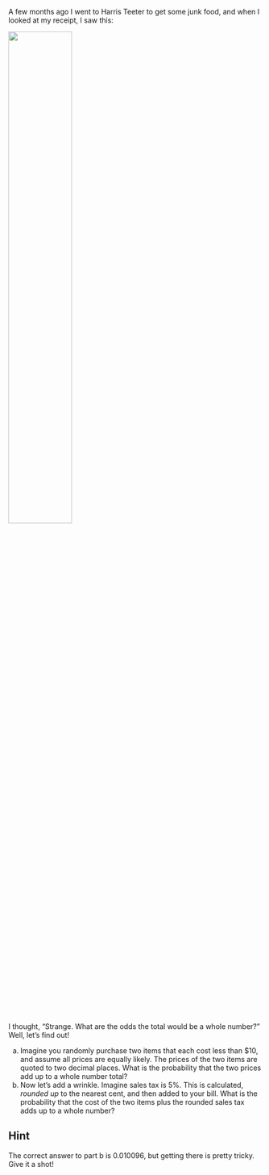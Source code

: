A few months ago I went to Harris Teeter to get some junk food, and when I looked at my receipt, I saw this:

![](images/ht-receipt.png){width="50%" fig-align="center"}

I thought, "Strange. What are the odds the total would be a whole number?" Well, let's find out!

a. Imagine you randomly purchase two items that each cost less than $10, and assume all prices are equally likely. The prices of the two items are quoted to two decimal places. What is the probability that the two prices add up to a whole number total?
b. Now let's add a wrinkle. Imagine sales tax is 5%. This is calculated, *rounded up* to the nearest cent, and then added to your bill. What is the probability that the cost of the two items plus the rounded sales tax adds up to a whole number?

::: {.callout-tip collapse="true"}
## Hint

The correct answer to part b is 0.010096, but getting there is pretty tricky. Give it a shot!
:::